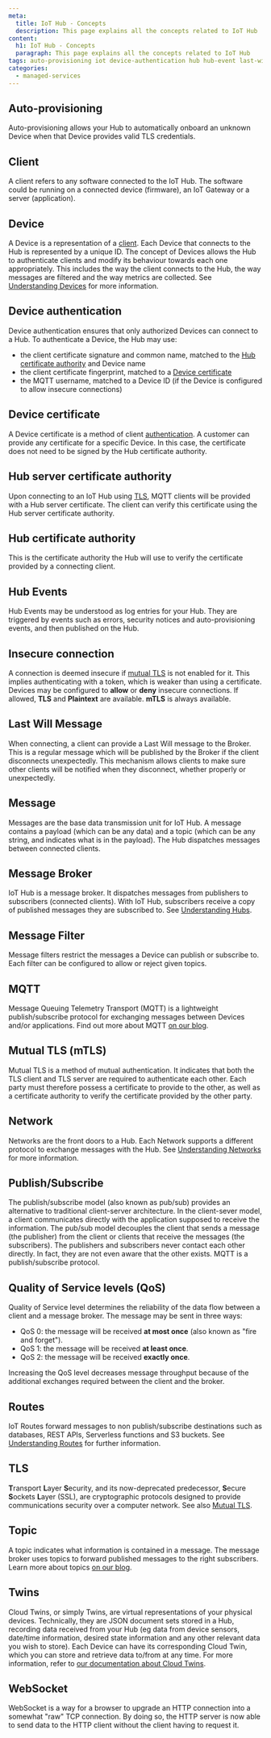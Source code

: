 ```yaml
---
meta:
  title: IoT Hub - Concepts
  description: This page explains all the concepts related to IoT Hub
content:
  h1: IoT Hub - Concepts
  paragraph: This page explains all the concepts related to IoT Hub
tags: auto-provisioning iot device-authentication hub hub-event last-will message-broker mqtt mtls qos tls websocket 
categories:
  - managed-services
---
```


<Concept opened>

## Auto-provisioning

Auto-provisioning allows your Hub to automatically onboard an unknown Device when that Device provides valid TLS credentials.

</Concept>

<Concept opened>

## Client

A client refers to any software connected to the IoT Hub. The software could be running on a connected device (firmware), an IoT Gateway or a server (application).

</Concept>

<Concept opened>

## Device

A Device is a representation of a [client](#client). Each Device that connects to the Hub is represented by a unique ID. The concept of Devices allows the Hub to authenticate clients and modify its behaviour towards each one appropriately. This includes the way the client connects to the Hub, the way messages are filtered and the way metrics are collected. See [Understanding Devices](/managed-services/iot-hub/reference-content/devices/) for more information.

</Concept>

<Concept>

## Device authentication

Device authentication ensures that only authorized Devices can connect to a Hub. To authenticate a Device, the Hub may use:

- the client certificate signature and common name, matched to the [Hub certificate authority](#hub-certificate-authority) and Device name
- the client certificate fingerprint, matched to a [Device certificate](#device-certificate)
- the MQTT username, matched to a Device ID (if the Device is configured to allow insecure connections)

</Concept>

<Concept>

## Device certificate

A Device certificate is a method of client [authentication](#device-authentication). A customer can provide any certificate for a specific Device. In this case, the certificate does not need to be signed by the Hub certificate authority.

</Concept>

<Concept>

## Hub server certificate authority

Upon connecting to an IoT Hub using [TLS](#TLS), MQTT clients will be provided with a Hub server certificate. The client can verify this certificate using the Hub server certificate authority.

</Concept>

<Concept>

## Hub certificate authority

This is the certificate authority the Hub will use to verify the certificate provided by a connecting client.

</Concept>

<Concept>

## Hub Events

Hub Events may be understood as log entries for your Hub. They are triggered by events such as errors, security notices and auto-provisioning events, and then published on the Hub.

</Concept>

<Concept>

## Insecure connection

A connection is deemed insecure if [mutual TLS](#mutual-tls-(mtls)) is not enabled for it. This implies authenticating with a token, which is weaker than using a certificate. Devices may be configured to **allow** or **deny** insecure connections. If allowed, **TLS** and **Plaintext** are available. **mTLS** is always available.

</Concept>

<Concept>

## Last Will Message

When connecting, a client can provide a Last Will message to the Broker. This is a regular message which will be published by the Broker if the client disconnects unexpectedly. This mechanism allows clients to make sure other clients will be notified when they disconnect, whether properly or unexpectedly.

</Concept>

<Concept>

## Message

Messages are the base data transmission unit for IoT Hub. A message contains a payload (which can be any data) and a topic (which can be any string, and indicates what is in the payload). The Hub dispatches messages between connected clients.

</Concept>

<Concept>

## Message Broker

IoT Hub is a message broker. It dispatches messages from publishers to subscribers (connected clients). With IoT Hub, subscribers receive a copy of published messages they are subscribed to. See [Understanding Hubs](/managed-services/iot-hub/reference-content/hubs/).

</Concept>

<Concept>

## Message Filter

Message filters restrict the messages a Device can publish or subscribe to. Each filter can be configured to allow or reject given topics.

</Concept>

<Concept>

## MQTT

Message Queuing Telemetry Transport (MQTT) is a lightweight publish/subscribe protocol for exchanging messages between Devices and/or applications. Find out more about MQTT [on our blog](https://blog.scaleway.com/introduction-to-mqtt-protocol/).

</Concept>

<Concept>

## Mutual TLS (mTLS)

Mutual TLS is a method of mutual authentication. It indicates that both the TLS client and TLS server are required to authenticate each other. Each party must therefore possess a certificate to provide to the other, as well as a certificate authority to verify the certificate provided by the other party.

</Concept>

<Concept>

## Network

Networks are the front doors to a Hub. Each Network supports a different protocol to exchange messages with the Hub. See [Understanding Networks](/managed-services/iot-hub/reference-content/networks/) for more information.

</Concept>

<Concept>

## Publish/Subscribe

The publish/subscribe model (also known as pub/sub) provides an alternative to traditional client-server architecture. In the client-sever model, a client communicates directly with the application supposed to receive the information. The pub/sub model decouples the client that sends a message (the publisher) from the client or clients that receive the messages (the subscribers). The publishers and subscribers never contact each other directly. In fact, they are not even aware that the other exists. MQTT is a publish/subscribe protocol.

</Concept>

<Concept>

## Quality of Service levels (QoS)

Quality of Service level determines the reliability of the data flow between a client and a message broker. The message may be sent in three ways:

- QoS 0: the message will be received **at most once** (also known as "fire and forget").
- QoS 1: the message will be received **at least once**.
- QoS 2: the message will be received **exactly once**.

Increasing the QoS level decreases message throughput because of the additional exchanges required between the client and the broker.

</Concept>

<Concept>

## Routes

IoT Routes forward messages to non publish/subscribe destinations such as databases, REST APIs, Serverless functions and S3 buckets. See [Understanding Routes](/managed-services/iot-hub/reference-content/routes/) for further information.

</Concept>

<Concept>

## TLS

**T**ransport **L**ayer **S**ecurity, and its now-deprecated predecessor, **S**ecure **S**ockets **L**ayer (SSL), are cryptographic protocols designed to provide communications security over a computer network. See also [Mutual TLS](#mutualtls-mtls).

</Concept>

<Concept>

## Topic

A topic indicates what information is contained in a message. The message broker uses topics to forward published messages to the right subscribers. Learn more about topics [on our blog](https://blog.scaleway.com/scaleway-iot-hub-introduction-to-mqtt-topics/).

</Concept>

<Concept>

## Twins

Cloud Twins, or simply Twins, are virtual representations of your physical devices. Technically, they are JSON document sets stored in a Hub, recording data received from your Hub (eg data from device sensors, date/time information, desired state information and any other relevant data you wish to store). Each Device can have its corresponding Cloud Twin, which you can store and retrieve data to/from at any time. For more information, refer to [our documentation about Cloud Twins](/managed-services/iot-hub/reference-content/twins/).


</Concept>

<Concept>

## WebSocket

WebSocket is a way for a browser to upgrade an HTTP connection into a somewhat "raw" TCP connection. By doing so, the HTTP server is now able to send data to the HTTP client without the client having to request it.

</Concept>
